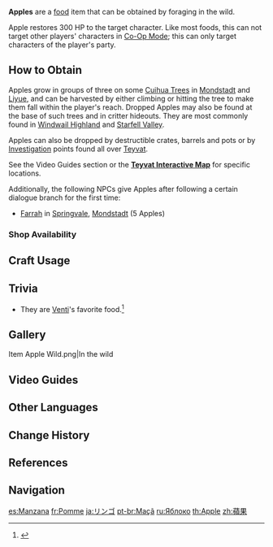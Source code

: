 {{About|the fruit|the NPC from [[Star-Seeker's Sojourn]]|Apple (NPC)}}
{{Food Infobox
|id              = 100001
|name            = Apple
|image           = Item Apple.png
|description     = Crisp and fragrant. Delicious raw or made into wine.
|type            = Recovery Dishes
|effectType      = Healing
|effect          = Restores '''300''' HP.
|eff_att1        = HP Restore
|eff_att2        = HP Restore Fixed
|quality         = 0
|source1         = Found in the wild
|source2         = {{Sold By}}
|source3         = [[Investigation]]
}}
{{Description|Crisp and fragrant. Delicious raw or fermented into wine. Can be also made into a refreshing alcohol&mdash;free beverage.}}
'''Apples''' are a [[food]] item that can be obtained by foraging in the wild.

Apple restores 300 HP to the target character. Like most foods, this can not target other players' characters in [[Co-Op Mode]]; this can only target characters of the player's party.

==How to Obtain==
Apples grow in groups of three on some [[Cuihua Wood|Cuihua Trees]] in [[Mondstadt]] and [[Liyue]], and can be harvested by either climbing or hitting the tree to make them fall within the player's reach. Dropped Apples may also be found at the base of such trees and in critter hideouts. They are most commonly found in [[Windwail Highland]] and [[Starfell Valley]].

Apples can also be dropped by destructible crates, barrels and pots or by [[Investigation]] points found all over [[Teyvat]].

See the Video Guides section or the '''[https://webstatic-sea.mihoyo.com/app/ys-map-sea/index.html#/map/2?shown_types=165 Teyvat Interactive Map]''' for specific locations.

Additionally, the following NPCs give Apples after following a certain dialogue branch for the first time:
*[[Farrah]] in [[Springvale]], [[Mondstadt]] (5 Apples)

===Shop Availability===
{{Shop Availability}}

==Craft Usage==
{{Craft Usage}}

==Trivia==
* They are [[Venti]]'s favorite food.<ref>{{Ref/VO|Venti|Favorite Food}}</ref>

==Gallery==
<gallery>
Item Apple Wild.png|In the wild
</gallery>

==Video Guides==
{{EVT
|video1   = https://youtu.be/rg7ETIH55vU
|caption1 = Farm Guide
}}

==Other Languages==
{{Other Languages
|default_hidden = 1
|en      = Apple
|zhs     = 苹果
|zhs_rm  = Píngguǒ
|zht     = 蘋果
|zht_rm  = Píngguǒ
|ja      = リンゴ
|ja_rm   = Ringo
|ko      = 사과
|ko_rm   = Sagwa
|es      = Manzana
|fr      = Pomme
|ru      = Яблоко
|th      = Apple
|vi      = Táo
|de      = Apfel
|id      = Apple
|pt      = Maçã
|tr      = Elma
|it      = Mela
}}

==Change History==
{{Change History|1.0}}

==References==
{{Reflist}}

==Navigation==
{{Food Navbox}}

[[es:Manzana]]
[[fr:Pomme]]
[[ja:リンゴ]]
[[pt-br:Maçã]]
[[ru:Яблоко]]
[[th:Apple]]
[[zh:蘋果]]